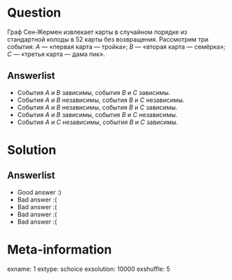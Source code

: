 Question
========
Граф Сен-Жермен извлекает карты в случайном порядке из стандартной колоды в 52 карты без возвращения. Рассмотрим три события: $A$ — «первая карта — тройка»; $B$ — «вторая карта — семёрка»; $C$ — «третья карта — дама пик».


Answerlist
----------
*  События $A$ и $B$ зависимы, события $B$ и $C$ зависимы.
*  События $A$ и $B$ независимы, события $B$ и $C$ независимы.
*  События $A$ и $B$ независимы, события $B$ и $C$ зависимы.
*  События $A$ и $B$ зависимы, события $B$ и $C$ независимы.
*  События $A$ и $С$ независимы, события $B$ и $C$ зависимы.

Solution
========

Answerlist
----------
*  Good answer :)
*  Bad answer :(
*  Bad answer :(
*  Bad answer :(
*  Bad answer :(

Meta-information
================
exname: 1
extype: schoice
exsolution: 10000
exshuffle: 5
